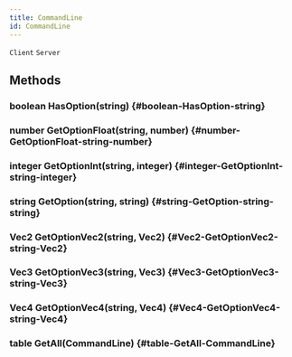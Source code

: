 ```yaml
---
title: CommandLine
id: CommandLine
---
```

`Client`
`Server`

## Methods

### boolean HasOption(string) {#boolean-HasOption-string}

### number GetOptionFloat(string, number) {#number-GetOptionFloat-string-number}

### integer GetOptionInt(string, integer) {#integer-GetOptionInt-string-integer}

### string GetOption(string, string) {#string-GetOption-string-string}

### Vec2 GetOptionVec2(string, Vec2) {#Vec2-GetOptionVec2-string-Vec2}

### Vec3 GetOptionVec3(string, Vec3) {#Vec3-GetOptionVec3-string-Vec3}

### Vec4 GetOptionVec4(string, Vec4) {#Vec4-GetOptionVec4-string-Vec4}

### table GetAll(CommandLine) {#table-GetAll-CommandLine}

